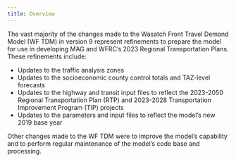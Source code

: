 ```yaml
---
title: Overview
---
```


The vast majority of the changes made to the Wasatch Front Travel Demand Model (WF TDM) in version 9 represent refinements to prepare the model for use in developing MAG and WFRC’s 2023 Regional Transportation Plans. These refinements include:

 - Updates to the traffic analysis zones
 - Updates to the socioeconomic county control totals and TAZ-level forecasts
 - Updates to the highway and transit input files to reflect the 2023-2050 Regional Transportation Plan (RTP) and 2023-2028 Transportation Improvement Program (TIP) projects
 - Updates to the parameters and input files to reflect the model’s new 2019 base year
 
Other changes made to the WF TDM were to improve the model’s capability and to perform regular maintenance of the model’s code base and processing.

